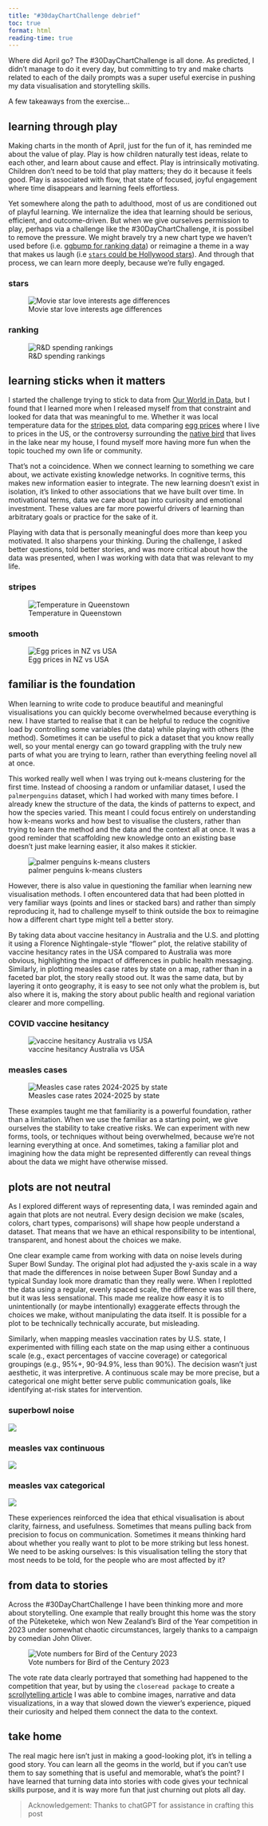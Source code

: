```yaml
---
title: "#30dayChartChallenge debrief"
toc: true
format: html
reading-time: true
---
```



Where did April go? The #30DayChartChallenge is all done. As predicted, I didn't manage to do it every day, but committing to try and make charts related to each of the daily prompts was a super useful exercise in pushing my data visualisation and storytelling skills. 

A few takeaways from the exercise...

## learning through play

Making charts in the month of April, just for the fun of it, has reminded me about the value of play. Play is how children naturally test ideas, relate to each other, and learn about cause and effect. Play is intrinsically motivating. Children don’t need to be told that play matters; they do it because it feels good. Play is associated with flow, that state of focused, joyful engagement where time disappears and learning feels effortless.

Yet somewhere along the path to adulthood, most of us are conditioned out of playful learning. We internalize the idea that learning should be serious, efficient, and outcome-driven. But when we give ourselves permission to play, perhaps via a challenge like the #30DayChartChallenge, it is possibel to remove the pressure. We might bravely try a new chart type we haven't used before (i.e. [ggbump for ranking data](https://jenrichmond.github.io/charts/2025-04-05_ranking/)) or reimagine a theme in a way that makes us laugh (i.e [`stars` could be Hollywood stars](https://jenrichmond.github.io/charts/2025-04-22_stars/)). And through that process, we can learn more deeply, because we’re fully engaged.


::: panel-tabset


### stars

![Movie star love interests age differences](stars.png)

### ranking

![R&D spending rankings](rd.png)

:::





## learning sticks when it matters 

I started the challenge trying to stick to data from [Our World in Data](https://ourworldindata.org/), but I found that I learned more when I released myself from that constraint and looked for data that was meaningful to me. Whether it was local temperature data for the [stripes plot](https://jenrichmond.github.io/charts/2025-04-11_stripes/), data comparing [egg prices](https://jenrichmond.github.io/charts/2025-04-19_smooth/) where I live to prices in the US, or the controversy surrounding the [native bird](https://jenrichmond.github.io/posts/2025-04-18_closeread/) that lives in the lake near my house, I found myself more having more fun when the topic touched my own life or community.

That’s not a coincidence. When we connect learning to something we care about, we activate existing knowledge networks. In cognitive terms, this makes new information easier to integrate. The new learning doesn’t exist in isolation, it’s linked to other associations that we have built over time. In motivational terms, data we care about tap into curiosity and emotional investment. These values are far more powerful drivers of learning than arbitratary goals or practice for the sake of it.

Playing with data that is personally meaningful does more than keep you motivated. It also sharpens your thinking. During the challenge, I asked better questions, told better stories, and was more critical about how the data was presented, when I was working with data that was relevant to my life. 

::: panel-tabset

### stripes

![Temperature in Queenstown](temp.png)

### smooth

![Egg prices in NZ vs USA](eggs.png)

:::


## familiar is the foundation

When learning to write code to produce beautiful and meaningful visualisations you can quickly become overwhelmed because everything is new. I have started to realise that it can be helpful to reduce the cognitive load by controlling some variables (the data) while playing with others (the method). Sometimes it can be useful to pick a dataset that you know really well, so your mental energy can go toward grappling with the truly new parts of what you are trying to learn, rather than everything feeling novel all at once.

This worked really well when I was trying out k-means clustering for the first time. Instead of choosing a random or unfamiliar dataset, I used the `palmerpenguins` dataset, which I had worked with many times before. I already knew the structure of the data, the kinds of patterns to expect, and how the species varied. This meant I could focus entirely on understanding how k-means works and how best to visualise the clusters, rather than trying to learn the method and the data and the context all at once. It was a good reminder that scaffolding new knowledge onto an existing base doesn’t just make learning easier, it also makes it stickier.

![palmer penguins k-means clusters](clusters.png)

However, there is also value in questioning the familiar when learning new visualisation methods. I often encountered data that had been plotted in very familiar ways (points and lines or stacked bars) and rather than simply reproducing it, had to challenge myself to think outside the box to reimagine how a different chart type might tell a better story. 

By taking data about vaccine hesitancy in Australia and the U.S. and plotting it using a Florence Nightingale-style "flower" plot,  the relative stability of vaccine hesitancy rates in the USA compared to Australia was more obvious, highlighting the impact of differences in public health messaging.  Similarly, in plotting measles case rates by state on a map, rather than in a faceted bar plot, the story really stood out. It was the same data, but by layering it onto geography, it is easy to see not only what the problem is, but also where it is, making the story about public health and regional variation clearer and more compelling. 

::: panel-tabset

### COVID vaccine hesitancy

![vaccine hesitancy Australia vs USA](vax.png)

### measles cases

![Measles case rates 2024-2025 by state](measles.png)

:::


These examples taught me that familiarity is a powerful foundation, rather than a limitation. When we use the familiar as a starting point, we give ourselves the stability to take creative risks. We can experiment with new forms, tools, or techniques without being overwhelmed, because we’re not learning everything at once. And sometimes, taking a familiar plot and imagining how the data might be represented differently can reveal things about the data we might have otherwise missed.

## plots are not neutral

As I explored different ways of representing data, I was reminded again and again that plots are not neutral. Every design decision we make (scales, colors, chart types, comparisons) will shape how people understand a dataset. That means that we have an ethical responsibility to be intentional, transparent, and honest about the choices we make.

One clear example came from working with data on noise levels during Super Bowl Sunday. The original plot had adjusted the y-axis scale in a way that made the differences in noise between Super Bowl Sunday and a typical Sunday look more dramatic than they really were. When I replotted the data using a regular, evenly spaced scale, the difference was still there, but it was less sensational. This made me realize how easy it is to unintentionally (or maybe intentionally) exaggerate effects through the choices we make, without manipulating the data itself. It is possible for a plot to be technically technically accurate, but misleading. 

Similarly, when mapping measles vaccination rates by U.S. state, I experimented with filling each state on the map using either a continuous scale (e.g., exact percentages of vaccine coverage) or categorical groupings (e.g., 95%+, 90-94.9%, less than 90%). The decision wasn't just aesthetic, it was interpretive. A continuous scale may be more precise, but a categorical one might better serve public communication goals, like identifying at-risk states for intervention.


::: panel-tabset

### superbowl noise

![](superbowl.png)

### measles vax continuous

![](measlesvax_continuous.png)

### measles vax categorical

![](measlesvax_categorical.png)
:::


These experiences reinforced the idea that ethical visualisation is about clarity, fairness, and usefulness. Sometimes that means pulling back from precision to focus on communication. Sometimes it means thinking hard about whether you really want to plot to be more striking but less honest. We need to be asking ourselves: Is this visualisation telling the story that most needs to be told, for the people who are most affected by it?

## from data to stories

Across the #30DayChartChallenge I have been thinking more and more about storytelling. One example that really brought this home was the story of the Pūteketeke, which won New Zealand’s Bird of the Year competition in 2023 under somewhat chaotic circumstances, largely thanks to a campaign by comedian John Oliver. 

![Vote numbers for Bird of the Century 2023](puteketeke.png)

The vote rate data clearly portrayed that something had happened to the competition that year, but by using the `closeread package` to create a [scrollytelling article](https://jenrichmond.github.io/posts/2025-04-18_closeread/) I was able to combine images, narrative and data visualizations, in a way that slowed down the viewer's experience, piqued their curiosity and helped them connect the data to the context. 

## take home

The real magic here isn’t just in making a good-looking plot, it’s in telling a good story. You can learn all the geoms in the world, but if you can’t use them to say something that is useful and memorable, what’s the point? I have learned that turning data into stories with code gives your technical skills purpose, and it is way more fun that just churning out plots all day.  


> Acknowledgement: Thanks to chatGPT for assistance in crafting this post
